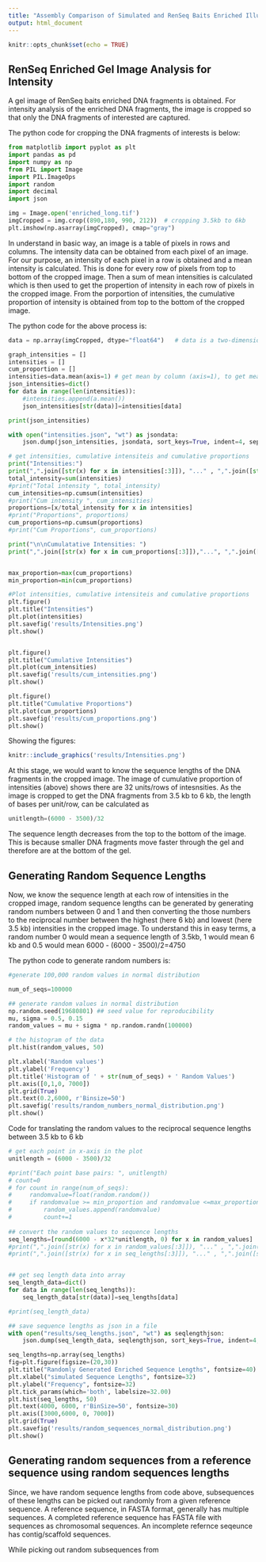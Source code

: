 ```yaml
---
title: "Assembly Comparison of Simulated and RenSeq Baits Enriched Illumina and PacBio Reads" 
output: html_document
---
```


```r
knitr::opts_chunk$set(echo = TRUE)
```

## RenSeq Enriched Gel Image Analysis for Intensity

A gel image of RenSeq baits enriched DNA fragments is obtained. For intensity analysis of the enriched DNA fragments, the image is cropped so that only the DNA fragments of interested are captured.

The python code for cropping the DNA fragments of interests is below:

```python

from matplotlib import pyplot as plt
import pandas as pd
import numpy as np
from PIL import Image
import PIL.ImageOps
import random
import decimal
import json

img = Image.open('enriched_long.tif')
imgCropped = img.crop((890,180, 990, 212))  # cropping 3.5kb to 6kb
plt.imshow(np.asarray(imgCropped), cmap="gray")
```

In understand in basic way, an image is a table of pixels in rows and columns. The intensity data can be obtained from each pixel of an image. For our purpose, an intensity of each pixel in a row is obtained and a mean intensity is calculated. This is done for every row of pixels from top to bottom of the cropped image. Then a sum of mean intensities is calculated which is then used to get the propertion of intensity in each row of pixels in the cropped image. From the porportion of intensities, the cumulative proportion of intensity is obtained from top to the bottom of the cropped image.

The python code for the above process is:
```python
data = np.array(imgCropped, dtype="float64")   # data is a two-dimensional array

graph_intensities = []
intensities = []
cum_proportion = []
intensities=data.mean(axis=1) # get mean by column (axis=1), to get mean by row(axis=0). This is same as doing the for loop below commented
json_intensities=dict()
for data in range(len(intensities)):
    #intensities.append(a.mean())
    json_intensities[str(data)]=intensities[data]

print(json_intensities)

with open("intensities.json", "wt") as jsondata:
    json.dump(json_intensities, jsondata, sort_keys=True, indent=4, separators=(',', ': '))

# get intensities, cumulative intensiteis and cumulative proportions
print("Intensities:")
print(",".join([str(x) for x in intensities[:3]]), "..." , ",".join([str(x) for x in intensities[-3:]]))
total_intensity=sum(intensities)
#print("Total intensity ", total_intensity)
cum_intensities=np.cumsum(intensities)
#print("Cum intensity ", cum_intensities)
proportions=[x/total_intensity for x in intensities]
#print("Proportions", proportions)
cum_proportions=np.cumsum(proportions)
#print("Cum Proportions", cum_proportions)

print("\n\nCumulatative Intensities: ")
print(",".join([str(x) for x in cum_proportions[:3]]),"...", ",".join([str(x) for x in cum_proportions[-3:]]))


max_proportion=max(cum_proportions)
min_proportion=min(cum_proportions)

#Plot intensities, cumulative intensiteis and cumulative proportions
plt.figure()
plt.title("Intensities")
plt.plot(intensities)
plt.savefig('results/Intensities.png')
plt.show()


plt.figure()
plt.title("Cumulative Intensities")
plt.plot(cum_intensities)
plt.savefig('results/cum_intensities.png')
plt.show()

plt.figure()
plt.title("Cumulative Proportions")
plt.plot(cum_proportions)
plt.savefig('results/cum_proportions.png')
plt.show()

```

Showing the figures:

```r
knitr::include_graphics('results/Intensities.png')
```

At this stage, we would want to know the sequence lengths of the DNA fragments in the cropped image. The image of cumulative proportion of intensities (above) shows there are 32 units/rows of intesnsities. As the image is cropped to get the DNA fragments from 3.5 kb to 6 kb, the length of bases per unit/row, can be calculated as 
```python
unitlength=(6000 - 3500)/32
```

The sequence length decreases from the top to the bottom of the image. This is because smaller DNA fragments move faster through the gel and therefore are at the bottom of the gel.

## Generating Random Sequence Lengths

Now, we know the sequence length at each row of intensities in the cropped image, random sequence lengths can be generated by generating random numbers between 0 and 1 and then converting the those numbers to the reciprocal number between the highest (here 6 kb) and lowest (here 3.5 kb) intensities in the cropped image. To understand this in easy terms, a random number 0 would mean a sequence length of 3.5kb, 1 would mean 6 kb and 0.5 would mean 6000 - (6000 - 3500)/2=4750

The python code to generate random numbers is:
```python
#generate 100,000 random values in normal distribution

num_of_seqs=100000

## generate random values in normal distribution
np.random.seed(19680801) ## seed value for reproducibility
mu, sigma = 0.5, 0.15
random_values = mu + sigma * np.random.randn(100000)

# the histogram of the data
plt.hist(random_values, 50)

plt.xlabel('Random values')
plt.ylabel('Frequency')
plt.title('Histogram of ' + str(num_of_seqs) + ' Random Values')
plt.axis([0,1,0, 7000])
plt.grid(True)
plt.text(0.2,6000, r'Binsize=50')
plt.savefig('results/random_numbers_normal_distribution.png')
plt.show()
```

Code for translating the random values to the reciprocal sequence lengths between 3.5 kb to 6 kb 
```python
# get each point in x-axis in the plot 
unitlength = (6000 - 3500)/32

#print("Each point base pairs: ", unitlength)
# count=0
# for count in range(num_of_seqs):
#     randomvalue=float(random.random())
#     if randomvalue >= min_proportion and randomvalue <=max_proportion:
#         random_values.append(randomvalue)
#         count+=1
        
## convert the random values to sequence lengths
seq_lengths=[round(6000 - x*32*unitlength, 0) for x in random_values]
#print(",".join([str(x) for x in random_values[:3]]), "..." , ",".join([str(x) for x in random_values[-3:]]))
#print(",".join([str(x) for x in seq_lengths[:3]]), "..." , ",".join([str(x) for x in seq_lengths[-3:]]))


## get seq length data into array 
seq_length_data=dict()
for data in range(len(seq_lengths)):
    seq_length_data[str(data)]=seq_lengths[data]

#print(seq_length_data)

## save sequence lengths as json in a file
with open("results/seq_lengths.json", "wt") as seqlengthjson:
    json.dump(seq_length_data, seqlengthjson, sort_keys=True, indent=4, separators=(',', ': '))

seq_lengths=np.array(seq_lengths)
fig=plt.figure(figsize=(20,30))
plt.title("Randomly Generated Enriched Sequence Lengths", fontsize=40)
plt.xlabel("simulated Sequence Lengths", fontsize=32)
plt.ylabel("Frequency", fontsize=32)
plt.tick_params(which='both', labelsize=32.00)
plt.hist(seq_lengths, 50)
plt.text(4000, 6000, r'BinSize=50', fontsize=30)
plt.axis([3000,6000, 0, 7000])
plt.grid(True)
plt.savefig('results/random_sequences_normal_distribution.png')
plt.show()
```


## Generating random sequences from a reference sequence using random sequences lengths

Since, we have random sequence lengths from code above, subsequences of these lengths can be picked out randomly from a given reference sequence. A reference sequence, in FASTA format, generally has multiple sequences. A completed reference sequence has FASTA file with sequences as chromosomal sequences. An incomplete refernce seqeunce has contig/scaffold sequences.

While picking out random subsequences from 
